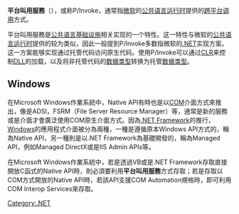 {{Unreferenced|time=2014-06-04T08:24:26+00:00}}
{{noteTA
|G1=IT
|T=zh-hans:平台调用服务;zh-hk:平台叫用服務;zh-tw:平台叫用服務;
|1=zh-hans:平台调用服务;zh-hk:平台叫用服務;zh-tw:平台叫用服務;
}}
'''平台叫用服務'''（{{lang-en|Platform Invocation Services}}），或称P/Invoke，通常指[[微软|微软]]的[[公共语言运行时|公共语言运行时]]提供的[[跨平台调用|跨平台调用]]方式。

平台叫用服務是[[公共语言基础设施|公共语言基础设施]]相关实现的一个特性。这一特性与微软的[[公共语言运行时|公共语言运行时]]提供的较为类似，因此一般提到P/Invoke多数指微软的[[.NET|.NET]]实现方案。这一方案能够实现通过托管代码访问原生代码。使用P/Invoke可以通过[[CLR|CLR]]来控制[[DLL|DLL]]的加载，以及将非托管代码的[[数据类型|数据类型]]转换为托管[[数据类型|数据类型]]。

{{noteTA|G1=IT}}
==Windows==
在Microsoft Windows作業系統中，Native API有時也是以[[COM|COM]]介面方式來推出，像是ADSI，FSRM（File Server Resource Manager）等，通常是新的服務或是介面才會廣泛使用COM原生介面方式。因為[[.NET_Framework|.NET Framework]]的推行，[[Windows|Windows]]的應用程式介面被分為兩種，一種是遵循原本Windows API方式的，稱為Native API，另一種則是以.NET Framework為基礎開發的，稱為Managed API，例如Managed DirectX或是IIS Admin APIs等。

在Microsoft Windows作業系統中，若是透過VB或是.NET Framework存取直接開放C函式的Native API時，則必須要利用'''平台叫用服務'''方式存取；若是存取以COM方式開放的Native API時，若該API支援COM Automation規格時，即可利用COM Interop Services來存取。

[[Category:.NET|Category:.NET]]